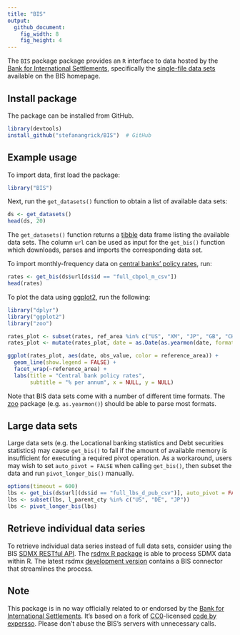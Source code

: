 ```yaml
---
title: "BIS"
output:
  github_document:
    fig_width: 8
    fig_height: 4
---
```


The `BIS` package package provides an `R` interface to data hosted by the [Bank for International Settlements](https://www.bis.org), specifically the [single-file data sets](https://www.bis.org/statistics/full_data_sets.htm) available on the BIS homepage.

## Install package

The package can be installed from GitHub.

```r
library(devtools)
install_github("stefanangrick/BIS")  # GitHub
```

## Example usage

To import data, first load the package:

```r
library("BIS")
```

Next, run the `get_datasets()` function to obtain a list of available data sets:

```r
ds <- get_datasets()
head(ds, 20)
```

The `get_datasets()` function returns a [tibble](https://tibble.tidyverse.org/) data frame listing the available data sets. The column `url` can be used as input for the `get_bis()` function which downloads, parses and imports the corresponding data set.

To import monthly-frequency data on [central banks' policy rates](https://www.bis.org/statistics/cbpol.htm), run:

```r
rates <- get_bis(ds$url[ds$id == "full_cbpol_m_csv"])
head(rates)
```

To plot the data using [ggplot2](https://ggplot2.tidyverse.org), run the following:

```r
library("dplyr")
library("ggplot2")
library("zoo")

rates_plot <- subset(rates, ref_area %in% c("US", "XM", "JP", "GB", "CH", "CA"))
rates_plot <- mutate(rates_plot, date = as.Date(as.yearmon(date, format = "%Y-%m")))

ggplot(rates_plot, aes(date, obs_value, color = reference_area)) +
  geom_line(show.legend = FALSE) +
  facet_wrap(~reference_area) +
  labs(title = "Central bank policy rates",
       subtitle = "% per annum", x = NULL, y = NULL)
```

Note that BIS data sets come with a number of different time formats. The [zoo](https://cran.r-project.org/package=zoo) package (e.g. `as.yearmon()`) should be able to parse most formats.

## Large data sets

Large data sets (e.g. the Locational banking statistics and Debt securities statistics) may cause `get_bis()` to fail if the amount of available memory is insufficient for executing a required pivot operation. As a workaround, users may wish to set `auto_pivot = FALSE` when calling `get_bis()`, then subset the data and run `pivot_longer_bis()` manually.

```r
options(timeout = 600)
lbs <- get_bis(ds$url[(ds$id == "full_lbs_d_pub_csv")], auto_pivot = FALSE)
lbs <- subset(lbs, l_parent_cty %in% c("US", "DE", "JP"))
lbs <- pivot_longer_bis(lbs)
```

## Retrieve individual data series

To retrieve individual data series instead of full data sets, consider using the BIS [SDMX RESTful API](https://stats.bis.org/api-doc/v1/#/). The [rsdmx R package](https://cran.r-project.org/package=rsdmx) is able to process SDMX data within R. The latest rsdmx [development version](https://github.com/opensdmx/rsdmx) contains a BIS connector that streamlines the process.

## Note

This package is in no way officially related to or endorsed by the [Bank for International Settlements](https://www.bis.org/). It's based on a fork of [CC0](https://cran.r-project.org/src/contrib/Archive/BIS/)-licensed [code by expersso](https://github.com/expersso/BIS). Please don't abuse the BIS's servers with unnecessary calls.
